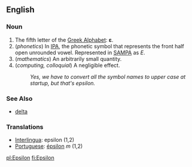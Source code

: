 ==English==

===Noun===

#The fifth letter of the [[w:Greek alphabet|Greek Alphabet]]: '''ε'''.
#(''phonetics'') In [[International Phonetic Alphabet|IPA]], the phonetic symbol that represents the front half open unrounded vowel. Represented in [[SAMPA]] as ''E''.
# (''mathematics'') An arbitrarily small quantity.
# (''computing, colloquial'') A negligible effect.
#: ''Yes, we have to convert all the symbol names to upper case at startup, but that's epsilon.''

===See Also===
*[[delta]]

===Translations===
*[[Interlingua]]: epsilon (1,2)
*[[Portuguese]]: [[épsilon]] ''m'' (1,2)

[[pl:Epsilon]]
[[fi:Epsilon]]